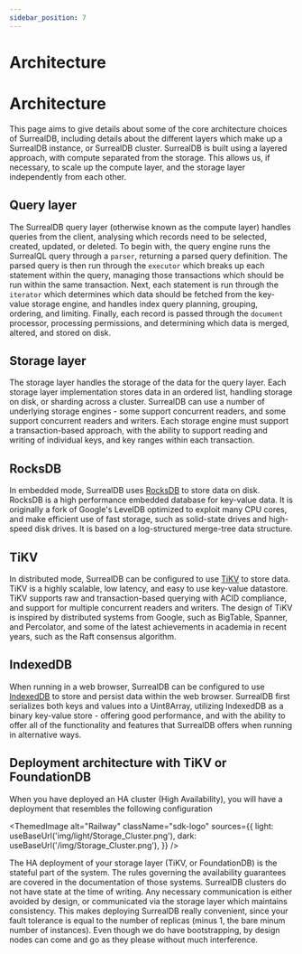```yaml
---
sidebar_position: 7
---
```


# Architecture

# Architecture

This page aims to give details about some of the core architecture choices of SurrealDB, including details about the different layers which make up a SurrealDB instance, or SurrealDB cluster. SurrealDB is built using a layered approach, with compute separated from the storage. This allows us, if necessary, to scale up the compute layer, and the storage layer independently from each other.

## Query layer
The SurrealDB query layer (otherwise known as the compute layer) handles queries from the client, analysing which records need to be selected, created, updated, or deleted. To begin with, the query engine runs the SurrealQL query through a `parser`, returning a parsed query definition. The parsed query is then run through the `executor` which breaks up each statement within the query, managing those transactions which should be run within the same transaction. Next, each statement is run through the `iterator` which determines which data should be fetched from the key-value storage engine, and handles index query planning, grouping, ordering, and limiting. Finally, each record is passed through the `document` processor, processing permissions, and determining which data is merged, altered, and stored on disk.

## Storage layer
The storage layer handles the storage of the data for the query layer. Each storage layer implementation stores data in an ordered list, handling storage on disk, or sharding across a cluster. SurrealDB can use a number of underlying storage engines - some support concurrent readers, and some support concurrent readers and writers. Each storage engine must support a transaction-based approach, with the ability to support reading and writing of individual keys, and key ranges within each transaction.

## RocksDB
In embedded mode, SurrealDB uses [RocksDB](https://rocksdb.org/) to store data on disk. RocksDB is a high performance embedded database for key-value data. It is originally a fork of Google's LevelDB optimized to exploit many CPU cores, and make efficient use of fast storage, such as solid-state drives and high-speed disk drives. It is based on a log-structured merge-tree data structure.

## TiKV
In distributed mode, SurrealDB can be configured to use [TiKV](https://tikv.org/) to store data. TiKV is a highly scalable, low latency, and easy to use key-value datastore. TiKV supports raw and transaction-based querying with ACID compliance, and support for multiple concurrent readers and writers. The design of TiKV is inspired by distributed systems from Google, such as BigTable, Spanner, and Percolator, and some of the latest achievements in academia in recent years, such as the Raft consensus algorithm.

## IndexedDB
When running in a web browser, SurrealDB can be configured to use [IndexedDB](https://web.dev/indexeddb/) to store and persist data within the web browser. SurrealDB first serializes both keys and values into a Uint8Array, utilizing IndexedDB as a binary key-value store - offering good performance, and with the ability to offer all of the functionality and features that SurrealDB offers when running in alternative ways.

## Deployment architecture with TiKV or FoundationDB
When you have deployed an HA cluster (High Availability), you will have a deployment that resembles the following configuration

<ThemedImage
  alt="Railway"
  className="sdk-logo"
  sources={{
    light: useBaseUrl('img/light/Storage_Cluster.png'),
    dark: useBaseUrl('/img/Storage_Cluster.png'),
  }}
/>

The HA deployment of your storage layer (TiKV, or FoundationDB) is the stateful part of the system.
The rules governing the availability guarantees are covered in the documentation of those systems.
SurrealDB clusters do not have state at the time of writing.
Any necessary communication is either avoided by design, or communicated via the storage layer which maintains consistency.
This makes deploying SurrealDB really convenient, since your fault tolerance is equal to the number of replicas (minus 1, the bare minum number of instances).
Even though we do have bootstrapping, by design nodes can come and go as they please without much interference.

